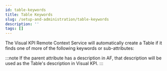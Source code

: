 ```yaml
---
id: table-keywords
title: Table Keywords
slug: /setup-and-administration/table-keywords
description: ''
tags: []
---
```



The Visual KPI Remote Context Service will automatically create a Table if it finds one of more of the following keywords or sub-attributes:

:::note
If the parent attribute has a description in AF, that description will be used as the Table's description in Visual KPI.
:::

<JsonToTable jsonData={table} />